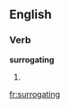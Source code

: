 
==English==

===Verb===
'''surrogating'''

# {{present participle of|[[surrogate]]}}

[[fr:surrogating]]